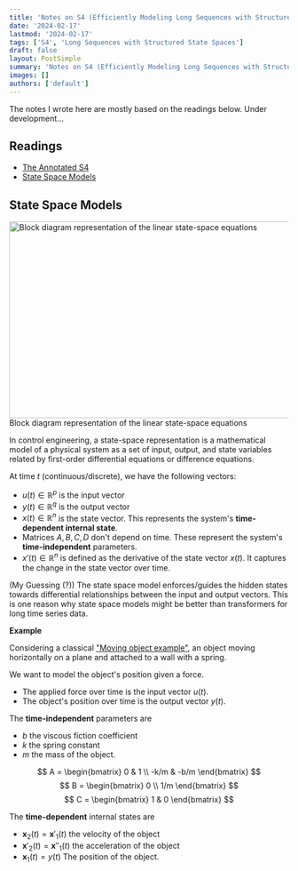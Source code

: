 ```yaml
---
title: 'Notes on S4 (Efficiently Modeling Long Sequences with Structured State Spaces)'
date: '2024-02-17'
lastmod: '2024-02-17'
tags: ['S4', 'Long Sequences with Structured State Spaces']
draft: false
layout: PostSimple
summary: 'Notes on S4 (Efficiently Modeling Long Sequences with Structured State Spaces)'
images: []
authors: ['default']
---
```


The notes I wrote here are mostly based on the readings below.
Under development...

## Readings

- [The Annotated S4](https://srush.github.io/annotated-s4/)
- [State Space Models](https://en.wikipedia.org/wiki/State-space_representation)

## State Space Models

<div className="text-center">
  <Image
    alt="Block diagram representation of the linear state-space equations"
    src="/static/images/s4-module/state-space-blocks-wiki.png"
    width="944"
    height="354"
  />
  <div>Block diagram representation of the linear state-space equations</div>
</div>

In control engineering, a state-space representation is a mathematical model of a physical system as a set of input, output, and state variables related by first-order differential equations or difference equations.

At time $t$ (continuous/discrete), we have the following vectors:

- $u(t) \in \mathbb{R}^p$ is the input vector
- $y(t) \in \mathbb{R}^q$ is the output vector
- $x(t) \in \mathbb{R}^n$ is the state vector. This represents the system's **time-dependent internal state**.
- Matrices $A, B, C, D$ don't depend on time. These represent the system's **time-independent** parameters.
- $x'(t) \in \mathbb{R}^n$ is defined as the derivative of the state vector $x(t)$. It captures the change in the state vector over time.

(My Guessing (?)) The state space model enforces/guides the hidden states towards differential relationships between the input and output vectors. This is one reason
why state space models might be better than transformers for long time series data.

**Example**

Considering a classical ["Moving object example"](https://en.wikipedia.org/wiki/State-space_representation#Moving_object_example), an object moving horizontally on a plane and attached to a wall with a spring.

We want to model the object's position given a force.

- The applied force over time is the input vector $u(t)$.
- The object's position over time is the output vector $y(t)$.

The **time-independent** parameters are

- $b$ the viscous fiction coefficient
- $k$ the spring constant
- $m$ the mass of the object.

$$ A = \begin{bmatrix} 0 & 1 \\ -k/m & -b/m \end{bmatrix} $$
$$ B = \begin{bmatrix} 0 \\ 1/m \end{bmatrix} $$
$$ C = \begin{bmatrix} 1 & 0 \end{bmatrix} $$

The **time-dependent** internal states are

- $\mathbf{x}_2(t) = \mathbf{x}'_1(t)$ the velocity of the object
- $\mathbf{x}'_2(t) = \mathbf{x}''_1(t)$ the acceleration of the object
- $\mathbf{x}_1(t) = y(t)$ The position of the object.
